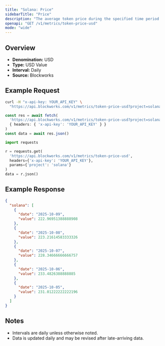 ```yaml
---
title: "Solana: Price"
sidebarTitle: "Price"
description: "The average token price during the specified time period for the native asset of that chain."
openapi: "GET /v1/metrics/token-price-usd"
mode: "wide"
---
```


## Overview

- **Denomination:** USD
- **Type:** USD Value
- **Interval:** Daily
- **Source:** Blockworks

## Example Request

<CodeGroup>

```bash cURL
curl -H "x-api-key: YOUR_API_KEY" \
  "https://api.blockworks.com/v1/metrics/token-price-usd?project=solana"
```

```typescript TypeScript
const res = await fetch(
  'https://api.blockworks.com/v1/metrics/token-price-usd?project=solana',
  { headers: { 'x-api-key': 'YOUR_API_KEY' } }
)
const data = await res.json()
```

```python Python
import requests

r = requests.get(
  'https://api.blockworks.com/v1/metrics/token-price-usd',
  headers={'x-api-key': 'YOUR_API_KEY'},
  params={'project': 'solana'}
)
data = r.json()
```

</CodeGroup>

## Example Response

```json
{
  "solana": [
    {
      "date": "2025-10-09",
      "value": 222.96951388888908
    },
    {
      "date": "2025-10-08",
      "value": 223.21614583333326
    },
    {
      "date": "2025-10-07",
      "value": 228.34666666666757
    },
    {
      "date": "2025-10-06",
      "value": 233.4826388888885
    },
    {
      "date": "2025-10-05",
      "value": 231.01222222222196
    }
  ]
}
```

## Notes
- Intervals are daily unless otherwise noted.
- Data is updated daily and may be revised after late-arriving data.